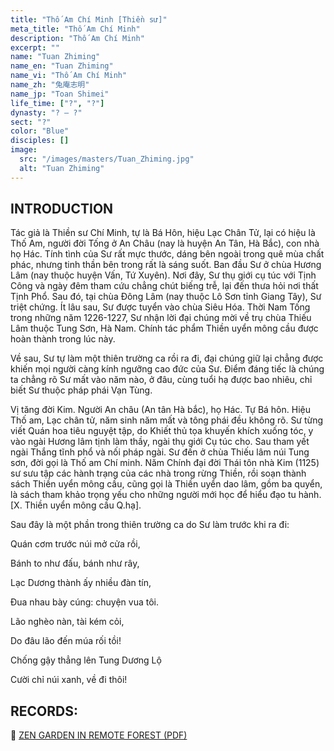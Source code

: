 ```yaml
---
title: "Thố Am Chí Minh [Thiền sư]"
meta_title: "Thố Am Chí Minh"
description: "Thố Am Chí Minh"
excerpt: ""
name: "Tuan Zhiming"
name_en: "Tuan Zhiming"
name_vi: "Thố Am Chí Minh"
name_zh: "兔庵志明"
name_jp: "Toan Shimei"
life_time: ["?", "?"]
dynasty: "? — ?"
sect: "?"
color: "Blue"
disciples: []
image:
  src: "/images/masters/Tuan_Zhiming.jpg"
  alt: "Tuan Zhiming"
---
```


## INTRODUCTION

Tác giả là Thiền sư Chí Minh, tự là Bá Hôn, hiệu Lạc Chân Tử, lại có hiệu là Thố Am, người đời Tống ở An Châu (nay là huyện An Tân, Hà Bắc), con nhà họ Hác.
Tính tình của Sư rất mực thước, dáng bên ngoài trong quê mùa chất phác, nhưng tinh thần bên trong rất là sáng suốt.
Ban đầu Sư ở chùa Hương Lâm (nay thuộc huyện Vấn, Tứ Xuyên).
Nơi đây, Sư thụ giới cụ túc với Tịnh Công và ngày đêm tham cứu chẳng chút biếng trễ, lại đến thưa hỏi nơi thất Tịnh Phổ.
Sau đó, tại chùa Ðông Lâm (nay thuộc Lô Sơn tỉnh Giang Tây), Sư triệt chứng. Ít lâu sau, Sư được tuyển vào chùa Siêu Hóa.
Thời Nam Tống trong những năm 1226-1227, Sư nhận lời đại chúng mời về trụ chùa Thiếu Lâm thuộc Tung Sơn, Hà Nam.
Chính tác phẩm Thiền uyển mông cầu được hoàn thành trong lúc này.

Về sau, Sư tự làm một thiên trường ca rồi ra đi, đại chúng giữ lại chẳng được khiến mọi người càng kính ngưỡng cao đức của Sư.
Ðiểm đáng tiếc là chúng ta chẳng rõ Sư mất vào năm nào, ở đâu, cùng tuổi hạ được bao nhiêu, chỉ biết Sư thuộc pháp phái Vạn Tùng.

Vị tăng đời Kim. Người An châu (An tân Hà bắc), họ Hác. Tự Bá hôn. Hiệu Thố am, Lạc chân tử, năm sinh năm mất và tông phái đều không rõ.
Sư từng viết Quán hoa tiêu nguyệt tập, do Khiết thủ tọa khuyến khích xuống tóc, y vào ngài Hương lâm tịnh làm thầy, ngài thụ giới Cụ túc cho.
Sau tham yết ngài Thắng tĩnh phổ và nối pháp ngài.
Sư đến ở chùa Thiếu lâm núi Tung sơn, đời gọi là Thố am Chí minh.
Năm Chính đại đời Thái tôn nhà Kim (1125) sư sưu tập các hành trạng của các nhà trong rừng Thiền, rồi soạn thành sách Thiền uyển mông cầu, cũng gọi là Thiền uyển dao lâm, gồm ba quyển, là sách tham khảo trọng yếu cho những người mới học để hiểu đạo tu hành. [X. Thiền uyển mông cầu Q.hạ].

Sau đây là một phần trong thiên trường ca do Sư làm trước khi ra đi:

Quán cơm trước núi mở cửa rồi,

Bánh to như đấu, bánh như rây,

Lạc Dương thành ấy nhiều đàn tín,

Ðua nhau bày cúng: chuyện vua tôi.

Lão nghèo nàn, tài kém cỏi,

Do đâu lão đến múa rối tồi!

Chống gậy thẳng lên Tung Dương Lộ

Cười chỉ núi xanh, về đi thôi!

## RECORDS:

📖 <a href="https://www.niemphat.vn/downloads/thien-tong/hoc-thien/vuon-thien-rung-ngoc-thong-thien.pdf" target="_blank">ZEN GARDEN IN REMOTE FOREST (PDF)</a>
